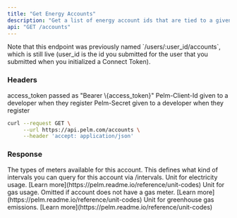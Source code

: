 ```yaml
---
title: "Get Energy Accounts"
description: "Get a list of energy account ids that are tied to a given user."
api: "GET /accounts"
---
```


<Note>
  Note that this endpoint was previously named `/users/:user_id/accounts`, which
  is still live (user_id is the id you submitted for the user that you submitted
  when you initialized a Connect Token).
</Note>

### Headers

<ParamField header="Authorization" type="string" required>
  access_token passed as "Bearer \{access_token}"
</ParamField>

<ParamField header="Pelm-Client-Id" type="string" required>
  Pelm-Client-Id given to a developer when they register
</ParamField>

<ParamField header="Pelm-Secret" type="string" required>
  Pelm-Secret given to a developer when they register
</ParamField>

<RequestExample>

```bash
curl --request GET \
     --url https://api.pelm.com/accounts \
     --header 'accept: application/json'
```

</RequestExample>

### Response

<ResponseField name="id" type="string"></ResponseField>

<ResponseField name="account_number" type="string"></ResponseField>

<ResponseField name="address" type="string"></ResponseField>

<ResponseField name="available_meter_types" type="array of strings">
  The types of meters available for this account. This defines what kind of
  intervals you can query for this account via /intervals.
</ResponseField>

<ResponseField name="usage_unit" type="string">
  Unit for electricity usage. [Learn
  more](https://pelm.readme.io/reference/unit-codes)
</ResponseField>

<ResponseField name="gas_usage_unit" type="string">
  Unit for gas usage. Omitted if account does not have a gas meter. [Learn
  more](https://pelm.readme.io/reference/unit-codes)
</ResponseField>

<ResponseField name="ghg_emissions_unit" type="string">
  Unit for greenhouse gas emissions. [Learn
  more](https://pelm.readme.io/reference/unit-codes)
</ResponseField>
